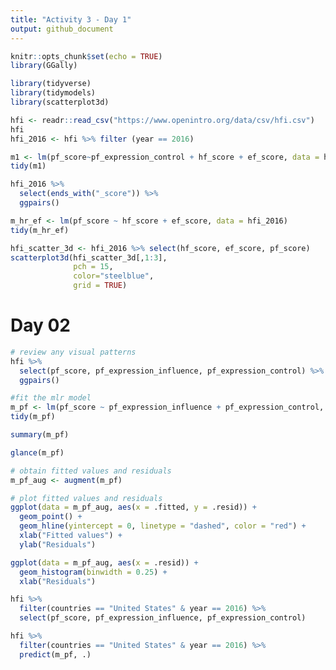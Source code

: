 ```yaml
---
title: "Activity 3 - Day 1"
output: github_document
---
```


```r
knitr::opts_chunk$set(echo = TRUE)
library(GGally)
```

```r
library(tidyverse)
library(tidymodels)
library(scatterplot3d)
```

```r
hfi <- readr::read_csv("https://www.openintro.org/data/csv/hfi.csv")
hfi
hfi_2016 <- hfi %>% filter (year == 2016)
```

```r
m1 <- lm(pf_score~pf_expression_control + hf_score + ef_score, data = hfi)
tidy(m1)
```

```r
hfi_2016 %>% 
  select(ends_with("_score")) %>% 
  ggpairs()
```

```r
m_hr_ef <- lm(pf_score ~ hf_score + ef_score, data = hfi_2016)
tidy(m_hr_ef)
```

```r
hfi_scatter_3d <- hfi_2016 %>% select(hf_score, ef_score, pf_score)
scatterplot3d(hfi_scatter_3d[,1:3], 
              pch = 15, 
              color="steelblue",
              grid = TRUE)
```

# Day 02

```r
# review any visual patterns
hfi %>% 
  select(pf_score, pf_expression_influence, pf_expression_control) %>% 
  ggpairs()

#fit the mlr model
m_pf <- lm(pf_score ~ pf_expression_influence + pf_expression_control, data = hfi)
tidy(m_pf)
```

```r
summary(m_pf)
```

```r
glance(m_pf)
```

```r
# obtain fitted values and residuals
m_pf_aug <- augment(m_pf)

# plot fitted values and residuals
ggplot(data = m_pf_aug, aes(x = .fitted, y = .resid)) +
  geom_point() +
  geom_hline(yintercept = 0, linetype = "dashed", color = "red") +
  xlab("Fitted values") +
  ylab("Residuals")
```

```r
ggplot(data = m_pf_aug, aes(x = .resid)) +
  geom_histogram(binwidth = 0.25) +
  xlab("Residuals")
```

```r
hfi %>%
  filter(countries == "United States" & year == 2016) %>%
  select(pf_score, pf_expression_influence, pf_expression_control)
```

```r
hfi %>%
  filter(countries == "United States" & year == 2016) %>%
  predict(m_pf, .)
```

